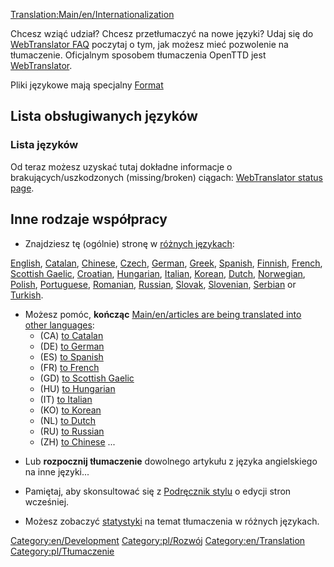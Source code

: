 [[Translation:Main/en/Internationalization]]

Chcesz wziąć udział? Chcesz przetłumaczyć na nowe języki? Udaj się do [http://translator.openttd.org/en/faq WebTranslator FAQ] poczytaj o tym, jak możesz mieć pozwolenie na tłumaczenie. Oficjalnym sposobem tłumaczenia OpenTTD jest [[Main/pl/WebTranslator3|WebTranslator]].

Pliki językowe mają specjalny [[Main/pl/Format plików lang|Format]]

=='''Lista obsługiwanych języków'''==

==='''Lista języków'''===
Od teraz możesz uzyskać tutaj dokładne informacje o brakujących/uszkodzonych (missing/broken) ciągach:
[https://translator.openttd.org/project/openttd-trunk WebTranslator status page].
<!-- [[Category:pl/Tłumaczone na język polski]] -->
=='''Inne rodzaje współpracy'''==
*Znajdziesz tę (ogólnie) stronę w [[Category/en/Articles in other languages|różnych językach]]: 
[[Main/en/Main Page|English]], [[Main/ca/Pàgina principal|Catalan]], [[Main/zh/首页|Chinese]], [[Main/cs/Hlavní strana|Czech]], [[Main/de/Startseite|German]], [[Main/el/Κύρια πύλη|Greek]], [[Main/es/Página principal|Spanish]], [[Main/fi/Etusivu|Finnish]], [[Main/fr/Accueil|French]], [[Main/gd/Prìomh-Dhuilleag|Scottish Gaelic]], [[Main/hr/Glavna stranica|Croatian]], [[Main/hu/Kezdőlap|Hungarian]], [[Main/it/Pagina principale|Italian]], [[Main/ko/대문|Korean]], [[Main/nl/Hoofdpagina|Dutch]], [[Main/no/Forside|Norwegian]], [[Main/pl/Strona główna|Polish]], [[Main/pt/Página principal|Portuguese]], [[Main/ro/Pagina principală|Romanian]], [[Main/ru/Главная страница|Russian]], [[Main/sk/Hlavná stránka|Slovak]], [[Main/sl/Glavna stran|Slovenian]], [[Main/sr/Glavna strana|Serbian]] or [[Main/tr/Ana sayfa|Turkish]].

*Możesz pomóc, '''kończąc''' [[Main/en/articles are being translated into other languages]]:
**(CA) [[Category/ca/Articles traduint-se al català|to Catalan]]
**(DE) [[Category/de/Artikel, welche in die deutsche Sprache übersetzt werden|to German]]
**(ES) [[Category/es/Artículos que se están traduciendo al español|to Spanish]]
**(FR) [[Category/fr/À traduire en français|to French]]
**(GD) [[Category/gd/Ag eadar-theangachadh dhan Ghàidhlig|to Scottish Gaelic]]
**(HU) [[Category/hu/Fordításban|to Hungarian]]
**(IT) [[Category/it/Articoli in fase di traduzione|to Italian]]
**(KO) [[Category/ko/한국어로 번역 중인 문서|to Korean]]
**(NL) [[Category/nl/Artikelen die worden vertaald|to Dutch]]
**(RU) [[Category/ru/Статьи, которые в настоящее время переводятся на русский язык/Ru#Category:Статьи в настоящее время переведенные на русский язык|to Russian]]
**(ZH) [[Category/zh/中文文章|to Chinese]] ...

*Lub '''rozpocznij tłumaczenie''' dowolnego artykułu z języka angielskiego na inne języki...

*Pamiętaj, aby skonsultować się z [[Main/en/Instrukcja Stylów/Pl#Strony językach innych niż angielski|Podręcznik stylu]] o edycji stron wcześniej.

*Możesz zobaczyć [[Category/en/Other languages|statystyki]] na temat tłumaczenia w różnych językach.

[[Category:en/Development]][[Category:pl/Rozwój]][[Category:en/Translation]][[Category:pl/Tłumaczenie]]